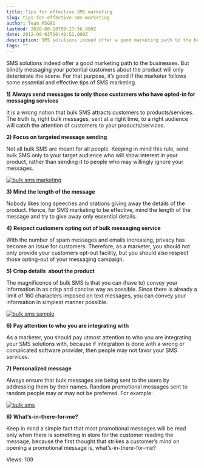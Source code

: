 ```yaml
---
title: Tips for effective SMS marketing
slug: tips-for-effective-sms-marketing
author: Team MSG91
lastmod: 2020-08-18T09:27:56.000Z
date: 2012-08-03T10:40:51.000Z
description: SMS solutions indeed offer a good marketing path to the businesses. But blindly messaging your potential customers about the product will only deteriorate the scene. For that purpose, it’s good if the marketer follows some essential and effective tips of SMS marketing.
tags: ""
---
```


SMS solutions indeed offer a good marketing path to the businesses. But blindly messaging your potential customers about the product will only deteriorate the scene. For that purpose, it’s good if the marketer follows some essential and effective tips of SMS marketing.


**1)** **Always send messages to only those customers who have opted-in for messaging services**


It is a wrong notion that bulk SMS attracts customers to products/services. The truth is, right bulk messages, sent at a right time, to a right audience will catch the attention of customers to your products/services.


**2)** **Focus on targeted message sending**


Not all bulk SMS are meant for all people. Keeping in mind this rule, send bulk SMS only to your target audience who will show interest in your product, rather than sending it to people who may willingly ignore your messages.


[![bulk sms marketing](https://images-msg91.s3.ap-south-1.amazonaws.com/content/images/wordpress/2012/08/Targeted-message-sending.png "Targeted message sending")](https://images-msg91.s3.ap-south-1.amazonaws.com/content/images/wordpress/2012/08/Targeted-message-sending.png)


**3)** **Mind the length of the message**


Nobody likes long speeches and orations giving away the details of the product. Hence, for SMS marketing to be effective, mind the length of the message and try to give away only essential details.


**4)** **Respect customers opting out of bulk messaging service**


With the number of spam messages and emails increasing, privacy has become an issue for customers. Therefore, as a marketer, you should not only provide your customers opt-out facility, but you should also respect those opting-out of your messaging campaign.


**5)** **Crisp details  about the product** 


The magnificence of bulk SMS is that you can (have to) convey your information in as crisp and concise way as possible. Since there is already a limit of 160 characters imposed on text messages, you can convey your information in simplest manner possible.


[![bulk sms sample](https://images-msg91.s3.ap-south-1.amazonaws.com/content/images/wordpress/2012/08/Crisp-details1.png "Crisp details")](https://images-msg91.s3.ap-south-1.amazonaws.com/content/images/wordpress/2012/08/Crisp-details1.png)


**6)** **Pay attention to who you are integrating with**


As a marketer, you should pay utmost attention to who you are integrating your SMS solutions with, because if integration is done with a wrong or complicated software provider, then people may not favor your SMS services.


**7)** **Personalized message**


Always ensure that bulk messages are being sent to the users by addressing them by their names. Random promotional messages sent to random people may or may not be preferred. For example:


[![bulk sms](https://images-msg91.s3.ap-south-1.amazonaws.com/content/images/wordpress/2012/08/Personalized-message.png "Personalized message")](https://images-msg91.s3.ap-south-1.amazonaws.com/content/images/wordpress/2012/08/Personalized-message.png)


**8)** **What’s-in-there-for-me?** 


Keep in mind a simple fact that most promotional messages will be read only when there is something in store for the customer reading the message, because the first thought that strikes a customer’s mind on opening a promotional message is, what’s-in-there-for-me?


 Views: 109


